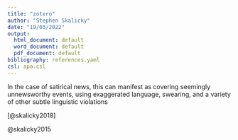```yaml
---
title: "zotero"
author: "Stephen Skalicky"
date: "19/03/2022"
output:
  html_document: default
  word_document: default
  pdf_document: default
bibliography: references.yaml
csl: apa.csl
---
```


In the case of satirical news, this can manifest as covering seemingly unnewsworthy events, using exaggerated language, swearing, and a variety of other subtle linguistic violations

[@skalicky2018]

@skalicky2015
